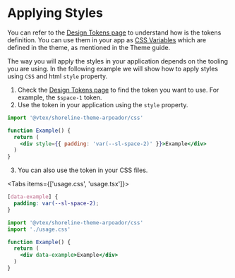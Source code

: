 

# Applying Styles

You can refer to the [Design Tokens page]() to understand how is the tokens definition. You can use them in your app as [CSS Variables](https://developer.mozilla.org/en-US/docs/Web/CSS/Using_CSS_custom_properties) which are defined in the theme, as mentioned in the Theme guide.

The way you will apply the styles in your application depends on the tooling you are using. In the following example we will show how to apply styles using `CSS` and html `style` property.


1. Check the [Design Tokens page]() to find the token you want to use. For example, the `$space-1` token.
2. Use the token in your application using the `style` property.

```jsx
import '@vtex/shoreline-theme-arpoador/css'

function Example() {
  return (
    <div style={{ padding: 'var(--sl-space-2)' }}>Example</div>
  )
}
```
3. You can also use the token in your CSS files.


<Tabs items={['usage.css', 'usage.tsx']}>

<Tab>

```css
[data-example] {
  padding: var(--sl-space-2);
}
```

</Tab>

<Tab>

```jsx
import '@vtex/shoreline-theme-arpoador/css'
import './usage.css'

function Example() {
  return (
    <div data-example>Example</div>
  )
}
```

</Tab>

</Tabs>


